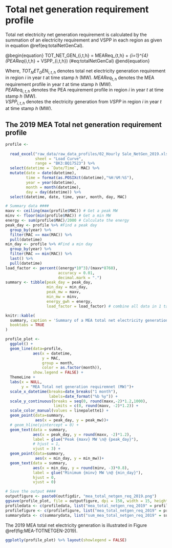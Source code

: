 # Total net generation requirement profile

Total net electricity net generation requirement is calculated by the summation of an electricity requirement and VSPP in each region as given in equation \@ref(eq:totalNetGenCal). 


\@begin{equation}
TOT_NET_GEN_{i,t,h} = MEAReq_{t,h} + \sum_{i=1}^{4}(PEAReq_{i,t,h} + VSPP_{i,t,h})
(\#eq:totalNetGenCal)
\@end{equation}

Where,
$TOT_NET_GEN_{i,t,h}$ denotes total net electricity generation requirement in region $i$ in year $t$ at time stamp $h$ (MW).
$MEAReq_{t,h}$ denotes the MEA requirement profile in year $t$ at time stamp $h$ (MW).\
$PEAReq_{i,t,h}$ denotes the PEA requirement profile in region $i$ in year $t$ at time stamp $h$ (MW).\
$VSPP_{i,t,h}$ denotes the electricity generation from $VSPP$ in region $i$ in year $t$ at time stamp $h$ (MW).\

## The 2019 MEA Total net generation requirement profile

```r
profile <-
  
  read_excel("raw_data/raw_data_profiles/02_Hourly Sale_NetGen_2019.xlsx",
             sheet = "Load Curve",
             range = "BK3:BQ17523") %>% 
  select(datetime = `Date/Time`, MAC) %>% 
  mutate(date = date(datetime),
         time = format(as.POSIXct(datetime),"%H:%M:%S"),
         year = year(datetime),
         month = month(datetime),
         day = day(datetime)) %>% 
  select(datetime, date, time, year, month, day, MAC)

# Summary data ####
maxv <- ceiling(max(profile$MAC)) # Get a peak MW
minv <- floor(min(profile$MAC)) # Get a min MW
energy <- sum(profile$MAC)/2000 # Calculate the energy
peak_day <- profile %>% #Find a peak day
  group_by(year) %>% 
  filter(MAC == max(MAC)) %>% 
  pull(datetime)
min_day <- profile %>% #Find a min day
  group_by(year) %>% 
  filter(MAC == min(MAC)) %>% 
  last() %>%  
  pull(datetime)
load_factor <- percent((energy*10^3)/(maxv*8760), 
                       accuracy = 0.01, 
                       decimal.mark = ".")
summary <- tibble(peak_day = peak_day,
                  min_day = min_day,
                  peak_mw = maxv, 
                  min_mw = minv, 
                  energy_gwh = energy,
                  load_factor = load_factor) # combine all data in 1 table
```

```r
knitr::kable(
  summary, caption = 'Summary of a MEA total net electricity generation profile in 2019',
  booktabs = TRUE
)
```

```r
profile_plot <-
  ggplot() + 
  geom_line(data=profile, 
            aes(x = datetime, 
                y = MAC,
                group = month,
                color = as.factor(month)),
            show.legend = FALSE) +
  ThemeLine +
  labs(x = NULL,
       y = "MEA Total net generation requiremnet (MW)")+
  scale_x_datetime(breaks=date_breaks("1 month"), 
                   labels=date_format("%b %y")) +
  scale_y_continuous(breaks = seq(0, round(maxv,-2)*1.2,1000),
                     limits = c(0, round(maxv, -2)*1.2)) +  
  scale_color_manual(values = linepalette1) +
  geom_point(data=summary,
             aes(x = peak_day, y = peak_mw))+
  # geom_hline(yintercept = 0) +
  geom_text(data = summary,
            aes(x = peak_day, y = round(maxv, -2)*1.2),
            label = glue("Peak {maxv} MW \n@ {peak_day}"),
            # hjust = 1,
            vjust = 3) +
  geom_point(data=summary,
             aes(x = min_day, y = min_mw))+
  geom_text(data = summary,
            aes(x = min_day, y = round(minv, -3)*0.8),
            label = glue("Minimum {minv} MW \n@ {min_day}"),
            hjust = 0,
            vjust = 0)

# Save the output ####
outputfigure <- paste0(outfigdir, "mea_total_netgen_req_2019.png")
ggsave(profile_plot, file = outputfigure, dpi = 150, width = 15, height = 5, units = "in", limitsize = FALSE)
profiledata <- c(profiledata, list("mea_total_netgen_req_2019" = profile))
profilefigure <- c(profilefigure, list("mea_total_netgen_req_2019" = profile_plot))
summarydata <- c(summarydata, list("sum_mea_total_netgen_req_2019" = summary))

```

The 2019 MEA total net electricity generation is illustrated in Figure \@ref(fig:MEA-TOTNETGEN-2019).

```r
ggplotly(profile_plot) %>% layout(showlegend = FALSE)
```
